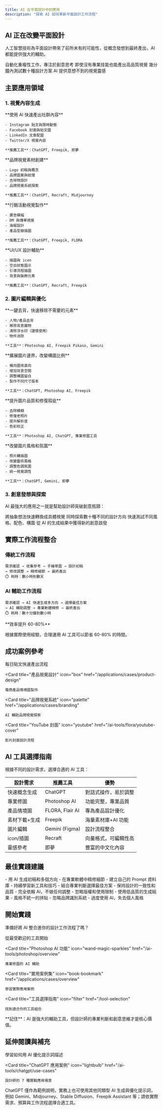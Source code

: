 ```yaml
---
title: AI 在平面設計中的應用
description: "探索 AI 如何革新平面設計工作流程"
---
```


## AI 正在改變平面設計

人工智慧技術為平面設計帶來了前所未有的可能性，從概念發想到最終產出，AI 都能提供強大的輔助。

<CardGroup cols={2}>
  <Card title="提升效率" icon="gauge-high">
    自動化重複性工作，專注於創意思考
  </Card>
  <Card title="降低門檻" icon="stairs">
    即使沒有專業技能也能產出高品質視覺
  </Card>
  <Card title="快速迭代" icon="arrows-rotate">
    幾分鐘內測試數十種設計方案
  </Card>
  <Card title="激發創意" icon="lightbulb">
    AI 提供意想不到的視覺靈感
  </Card>
</CardGroup>

## 主要應用領域

### 1. 視覺內容生成

<Tabs>
  <Tab title="社群媒體">
    **使用 AI 快速產出社群內容**
    
    - Instagram 貼文與限時動態
    - Facebook 封面與貼文圖
    - LinkedIn 文章配圖
    - Twitter/X 視覺內容
    
    **推薦工具**：ChatGPT, Freepik, 即夢
  </Tab>
  
  <Tab title="品牌設計">
    **品牌視覺素材創建**
    
    - Logo 初稿與概念
    - 品牌圖案與紋理
    - 吉祥物設計
    - 品牌視覺系統探索
    
    **推薦工具**：ChatGPT, Recraft, Midjourney
  </Tab>
  
  <Tab title="行銷素材">
    **行銷活動視覺製作**
    
    - 廣告橫幅
    - DM 與傳單視覺
    - 海報設計
    - 產品型錄插圖
    
    **推薦工具**：ChatGPT, Freepik, FLORA
  </Tab>
  
  <Tab title="數位產品">
    **UI/UX 設計輔助**
    
    - 插圖與 icon
    - 空白狀態圖示
    - 引導流程插圖
    - 背景與裝飾元素
    
    **推薦工具**：ChatGPT, Recraft, Freepik
  </Tab>
</Tabs>

### 2. 圖片編輯與優化

<AccordionGroup>
  <Accordion title="去背與物件移除" icon="scissors">
    **一鍵去背，快速移除不需要的元素**
    
    - 人物/產品去背
    - 移除背景雜物
    - 清除浮水印（謹慎使用）
    - 物件消除
    
    **工具**：Photoshop AI, Freepik Pikaso, Gemini
  </Accordion>
  
  <Accordion title="圖片擴展" icon="expand">
    **擴展圖片邊界，改變構圖比例**
    
    - 橫向圖改直向
    - 增加背景空間
    - 調整構圖留白
    - 製作不同尺寸版本
    
    **工具**：ChatGPT, Photoshop AI, Freepik
  </Accordion>
  
  <Accordion title="品質提升" icon="arrow-up">
    **提升圖片品質和修復瑕疵**
    
    - 去除模糊
    - 修復老照片
    - 提升解析度
    - 色彩校正
    
    **工具**：Photoshop AI, ChatGPT, 專業修圖工具
  </Accordion>
  
  <Accordion title="風格轉換" icon="wand-magic-sparkles">
    **改變圖片風格和氛圍**
    
    - 照片轉插圖
    - 改變藝術風格
    - 調整色調氛圍
    - 統一視覺調性
    
    **工具**：ChatGPT, Gemini, 即夢
  </Accordion>
</AccordionGroup>

### 3. 創意發想與探索

AI 最強大的應用之一就是幫助設計師突破創意瓶頸：

<Steps>
  <Step title="快速視覺化概念">
    將抽象想法快速轉換成具體視覺
  </Step>
  
  <Step title="生成多種方向">
    同時探索數十種不同的設計方向
  </Step>
  
  <Step title="測試風格變化">
    快速測試不同風格、配色、構圖
  </Step>
  
  <Step title="激發新靈感">
    從 AI 的生成結果中獲得新的創意啟發
  </Step>
</Steps>

## 實際工作流程整合

### 傳統工作流程

```
需求確認 → 收集參考 → 手繪草圖 → 設計初稿 
→ 修改調整 → 精修細節 → 最終產出
⏱️ 耗時：數小時到數天
```

### AI 輔助工作流程

```
需求確認 → AI 快速生成多方向 → 選擇最佳方案 
→ AI 輔助調整 → 專業軟體精修 → 最終產出
⏱️ 耗時：數十分鐘到數小時
```

<Note>
**效率提升 60-80%**

根據實際使用經驗，合理運用 AI 工具可以節省 60-80% 的時間。
</Note>

## 成功案例參考

<CardGroup cols={2}>
  <Card
    title="社群貼文系列"
    icon="instagram"
    href="/applications/cases/social-media"
  >
    每日貼文快速產出流程
  </Card>
  
  <Card
    title="產品視覺設計"
    icon="box"
    href="/applications/cases/product-design"
  >
    電商產品情境圖製作
  </Card>
  
  <Card
    title="品牌視覺系統"
    icon="palette"
    href="/applications/cases/branding"
  >
    AI 輔助品牌視覺探索
  </Card>
  
  <Card
    title="YouTube 封面"
    icon="youtube"
    href="/ai-tools/flora/youtube-cover"
  >
    影片封面設計流程
  </Card>
</CardGroup>

## AI 工具選擇指南

根據不同的設計需求，選擇合適的 AI 工具：

| 設計需求 | 推薦工具 | 優勢 |
|---------|---------|------|
| 快速概念生成 | ChatGPT | 對話式操作，易於調整 |
| 專業修圖 | Photoshop AI | 功能完整，專業品質 |
| 產品情境圖 | FLORA, Flair AI | 專為產品設計優化 |
| 素材下載+生成 | Freepik | 海量素材庫+AI 功能 |
| 圖片編輯 | Gemini (Figma) | 設計流程整合 |
| icon/插圖 | Recraft | 向量格式，可編輯性高 |
| 靈感參考 | 即夢 | 豐富的中文化內容 |

## 最佳實踐建議

<Tabs>
  <Tab title="✅ 建議做法">
    - 用 AI 生成初稿和多個方向
    - 在專業軟體中精修細節
    - 建立自己的 Prompt 資料庫
    - 持續學習新工具和技巧
    - 結合專業判斷選擇最佳方案
    - 保持設計的一致性和品質
  </Tab>
  
  <Tab title="❌ 避免陷阱">
    - 完全依賴 AI，不做任何調整
    - 忽略版權和使用限制
    - 使用低品質的生成結果
    - 風格不統一的拼貼
    - 忽略品牌識別系統
    - 過度使用 AI，失去個人風格
  </Tab>
</Tabs>

## 開始實踐

準備好將 AI 整合進你的設計工作流程了嗎？

<CardGroup cols={2}>
  <Card
    title="ChatGPT 完整指南"
    icon="comment"
    href="/ai-tools/nano-banana/getting-started"
  >
    從最受歡迎的工具開始
  </Card>
  
  <Card
    title="Photoshop AI 功能"
    icon="wand-magic-sparkles"
    href="/ai-tools/photoshop/overview"
  >
    專業修圖的 AI 輔助
  </Card>
  
  <Card
    title="實用案例集"
    icon="book-bookmark"
    href="/applications/cases/overview"
  >
    學習實際應用案例
  </Card>
  
  <Card
    title="工具選擇指南"
    icon="filter"
    href="/tool-selection"
  >
    找到適合你的工具組合
  </Card>
</CardGroup>

<Tip>
**記住**：AI 是強大的輔助工具，但設計師的專業判斷和創意思維才是核心價值。
</Tip>

## 延伸閱讀與補充

<CardGroup cols={2}>
  <Card
    title="用 ChatGPT 來生成提示詞"
    icon="comment"
    href="/ai-tools/nano-banana/getting-started"
  >
    學習如何用 AI 優化提示詞描述
  </Card>
  
  <Card
    title="ChatGPT 應用案例"
    icon="lightbulb"
    href="/ai-tools/chatgpt/use-cases"
  >
    設計師的 7 種實戰應用場景
  </Card>
</CardGroup>

<Note>
ChatGPT 僅作為範例說明，實務上也可使用其他同類型 AI 生成與優化提示詞，例如 Gemini、Midjourney、Stable Diffusion、Freepik Assistant 等；請依實際需求、預算與工作流程選擇合適工具。
</Note>
